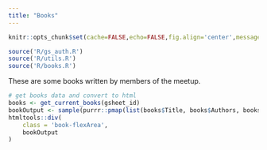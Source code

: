 ```yaml
---
title: "Books"
---
```

    
```r
knitr::opts_chunk$set(cache=FALSE,echo=FALSE,fig.align='center',message=FALSE)
```

```r
source('R/gs_auth.R')
source('R/utils.R')
source('R/books.R')
```


These are some books written by members of the meetup.

```r
# get books data and convert to html
books <- get_current_books(gsheet_id)
bookOutput <- sample(purrr::pmap(list(books$Title, books$Authors, books$URL, books$ImageURL), displayBook))
htmltools::div(
    class = 'book-flexArea',
    bookOutput
)
```
